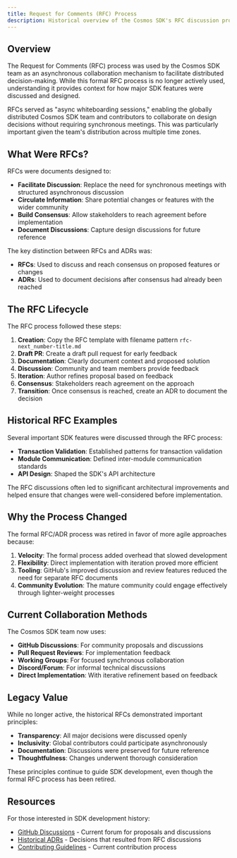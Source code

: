 ```yaml
---
title: Request for Comments (RFC) Process
description: Historical overview of the Cosmos SDK's RFC discussion process
---
```


## Overview

The Request for Comments (RFC) process was used by the Cosmos SDK team as an asynchronous collaboration mechanism to facilitate distributed decision-making. While this formal RFC process is no longer actively used, understanding it provides context for how major SDK features were discussed and designed.

RFCs served as "async whiteboarding sessions," enabling the globally distributed Cosmos SDK team and contributors to collaborate on design decisions without requiring synchronous meetings. This was particularly important given the team's distribution across multiple time zones.

## What Were RFCs?

RFCs were documents designed to:

- **Facilitate Discussion**: Replace the need for synchronous meetings with structured asynchronous discussion
- **Circulate Information**: Share potential changes or features with the wider community
- **Build Consensus**: Allow stakeholders to reach agreement before implementation
- **Document Discussions**: Capture design discussions for future reference

The key distinction between RFCs and ADRs was:

- **RFCs**: Used to discuss and reach consensus on proposed features or changes
- **ADRs**: Used to document decisions after consensus had already been reached

## The RFC Lifecycle

The RFC process followed these steps:

1. **Creation**: Copy the RFC template with filename pattern `rfc-next_number-title.md`
2. **Draft PR**: Create a draft pull request for early feedback
3. **Documentation**: Clearly document context and proposed solution
4. **Discussion**: Community and team members provide feedback
5. **Iteration**: Author refines proposal based on feedback
6. **Consensus**: Stakeholders reach agreement on the approach
7. **Transition**: Once consensus is reached, create an ADR to document the decision

## Historical RFC Examples

Several important SDK features were discussed through the RFC process:

- **Transaction Validation**: Established patterns for transaction validation
- **Module Communication**: Defined inter-module communication standards
- **API Design**: Shaped the SDK's API architecture

The RFC discussions often led to significant architectural improvements and helped ensure that changes were well-considered before implementation.

## Why the Process Changed

The formal RFC/ADR process was retired in favor of more agile approaches because:

1. **Velocity**: The formal process added overhead that slowed development
2. **Flexibility**: Direct implementation with iteration proved more efficient
3. **Tooling**: GitHub's improved discussion and review features reduced the need for separate RFC documents
4. **Community Evolution**: The mature community could engage effectively through lighter-weight processes

## Current Collaboration Methods

The Cosmos SDK team now uses:

- **GitHub Discussions**: For community proposals and discussions
- **Pull Request Reviews**: For implementation feedback
- **Working Groups**: For focused synchronous collaboration
- **Discord/Forum**: For informal technical discussions
- **Direct Implementation**: With iterative refinement based on feedback

## Legacy Value

While no longer active, the historical RFCs demonstrated important principles:

- **Transparency**: All major decisions were discussed openly
- **Inclusivity**: Global contributors could participate asynchronously
- **Documentation**: Discussions were preserved for future reference
- **Thoughtfulness**: Changes underwent thorough consideration

These principles continue to guide SDK development, even though the formal RFC process has been retired.

## Resources

For those interested in SDK development history:

- [GitHub Discussions](https://github.com/cosmos/cosmos-sdk/discussions) - Current forum for proposals and discussions
- [Historical ADRs](/docs/sdk/v0.53/documentation/legacy/adr-overview) - Decisions that resulted from RFC discussions
- [Contributing Guidelines](https://github.com/cosmos/cosmos-sdk/blob/main/CONTRIBUTING.md) - Current contribution process

